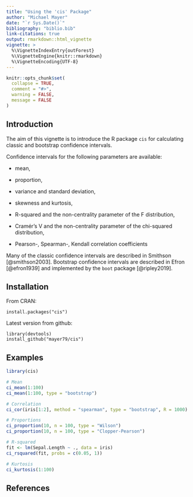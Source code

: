 ```yaml
---
title: "Using the 'cis' Package"
author: "Michael Mayer"
date: "`r Sys.Date()`"
bibliography: "biblio.bib"
link-citations: true
output: rmarkdown::html_vignette
vignette: >
  %\VignetteIndexEntry{outForest}
  %\VignetteEngine{knitr::rmarkdown}
  %\VignetteEncoding{UTF-8}
---
```


```r
knitr::opts_chunk$set(
  collapse = TRUE,
  comment = "#>",
  warning = FALSE,
  message = FALSE
)
```

## Introduction

The aim of this vignette is to introduce the R package `cis` for calculating classic and bootstrap confidence intervals.

Confidence intervals for the following parameters are available:

- mean,

- proportion,

- variance and standard deviation,

- skewness and kurtosis,

- R-squared and the non-centrality parameter of the F distribution,

- Cramér's V and the non-centrality parameter of the chi-squared distribution,

- Pearson-, Spearman-, Kendall correlation coefficients

Many of the classic confidence intervals are described in Smithson [@smithson2003]. Bootstrap confidence intervals are described in Efron [@efron1939] and implemented by the `boot` package [@ripley2019].

## Installation

From CRAN:
```
install.packages("cis")
```

Latest version from github:
```
library(devtools)
install_github("mayer79/cis")
```

## Examples

```r
library(cis)

# Mean
ci_mean(1:100)
ci_mean(1:100, type = "bootstrap")

# Correlation
ci_cor(iris[1:2], method = "spearman", type = "bootstrap", R = 1000)

# Proportions
ci_proportion(10, n = 100, type = "Wilson")
ci_proportion(10, n = 100, type = "Clopper-Pearson")

# R-squared
fit <- lm(Sepal.Length ~ ., data = iris)
ci_rsquared(fit, probs = c(0.05, 1))

# Kurtosis
ci_kurtosis(1:100)
```

## References

